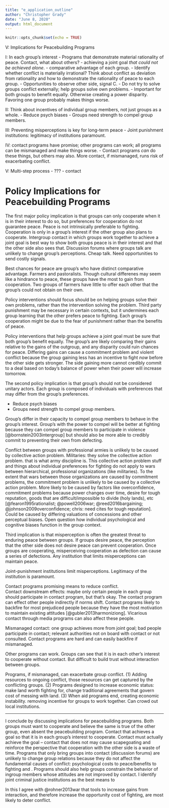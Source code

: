```yaml
---
title: "e_application_outline"
author: "Christopher Grady"
date: "June 8, 2020"
output: html_document
---
```


```r
knitr::opts_chunk$set(echo = TRUE)
```

V: Implications for Peacebuilding Programs

I: In each group's interest
-	Programs that demonstrate material rationality of peace.  Contact, what about others?
    - achieving a joint goal _that could not be achieved alone_.
        - comparative advantage of each group.
-	Identify whether conflict is materially irrational?  Think about conflict as deviation from rationality and how to demonstrate the rationality of peace to each group.
-	Opportunities to observe other side, signal C.
-	Do not try to solve groups conflict externally; help groups solve own problems.
-	Important for both groups to benefit equally.  Otherwise creating a power disparity.  Favoring one group probably makes things worse.

II: Think about incentives of individual group members, not just groups as a whole.
-	Reduce psych biases
-	Groups need strength to compel group members.

III: Preventing misperceptions is key for long-term peace
-	Joint punishment institutions: legitimacy of institutions paramount.

IV: contact programs have promise; other programs can work; all programs can be mismanaged and make things worse.
- Contact programs _can_ do these things, but others may also.  More contact, if mismanaged, runs risk of exacerbating conflict.

V: Multi-step process
- ???
- contact



# Policy Implications for Peacebuilding Programs

<!--Both groups perceive cooperation in their interest; shared knowledge of this. achieve joint goal. -->
The first major policy implication is that groups can only cooperate when it is in their interest to do so, but preferences for cooperation do not guarantee peace.  Peace is not intrinsically preferable to fighting.  Cooperation is only in a group's interest if the other group also plans to cooperate.  Intergroup contact in which groups work together to achieve a joint goal is best way to show both groups peace is in their interest and that the other side also sees that.  Discussion forums where groups talk are unlikely to change group's perceptions.  Cheap talk.  Need opportunities to send costly signals.

<!--Consequence of above about "in their interest": comparative advantage -->
Best chances for peace are group's who have distinct comparative advantage.  Farmers and pastoralists.  Though cultural differenes may seem like a hindrance to peace, these groups have the most to gain from cooperation.  Two groups of farmers have little to offer each other that the group's could not obtain on their own.

<!--Consequence of above about "in their interest": do not try to solve group's problems externally.  The benefits of cooperating must be factors that will not chance when a third party leaves. -->
Policy interventions should focus should be on helping groups solve their own problems, rather than the intervention solving the problem.  Third party punishment may be necessary in certain contexts, but it undermines each group learning that the other prefers peace to fighting.  Each group's cooperation might be due to the fear of punishment rather than the benefits of peace.

<!--Consequence of above about "in their interest": both groups benefit equally -->
Policy interventions that help groups achieve a joint goal must be sure that both group's benefit equally.  The group's are likely comparing their gains relative to the gains of the outgroup, and any disparity could ruin chances for peace.  Differing gains can cause a commitment problem and violent conflict because the group gaining less has an incentive to fight _now_ before the other side gets stronger.  The side gaining more cannot credibly commit to a deal based on today's balance of power when their power will increase tomorrow.  

<!--Groups are composed of individuals with different preferences from the group-->
The second policy implication is that group's should not be considered unitary actors.  Each group is composed of individuals with preferences that may differ from the group's preferences.  

-	Reduce psych biases
-	Groups need strength to compel group members.

<!--consequence of above about "groups made of individuals": different capacity to compel individuals, leads into paragaph about militaries. -->
Group's differ in their capacity to compel group members to behave in the group's interest.  Group's with the power to compel will be better at fighting because they can compel group members to participate in violence [@bornstein2003intergroup] but should also be more able to credibly commit to preventing their own from defecting.

<!--consequence of individuals/collective action causing conflict:  this stuff likely doesn't apply to professional militaries. -->
Conflict between groups with professional armies is unlikely to be caused by collective action problem. Militaries: they solve the collective action problem. that is what army discipline is.  This collective action problem stuff and things about individual preferences for fighting do not apply to wars between hierarchical, professional organizations (like militaries).  To the extent that wars between those organizations are caused by commitment problems, the commitment problem is unlikely to be caused by a collective action problem.  More likely to be caused by factors like overconfidence, commitment problems because power changes over time, desire for tough reputation, goods that are difficult/impossible to divide (holy lands), etc [@fearon1995rationalist; @powell2006war; @reed2016bargaining; @johnson2009overconfidence; chris: need cites for tough reputation].  Could be caused by differing valuations of concessions and other perceptual biases.  Open question how individual psychological and cognitive biases function in the group context.


<!--Cooperation breeds more cooperation; threat to sustainability is accidental defection/misperceptions.  Must avoid misperceptions. -->
Third implication is that misperception is often the greatest threat to enduring peace between groups.  If groups desire peace, the perception that the other side does not desire peace can prevent cooperation.  Once groups are cooperating, misperceiving cooperation as defection can cause a series of defections.  Any institution that limits misperceptions can maintain peace.

Joint-punishment institutions limit misperceptions.  Legitimacy of the institution is paramount.


<!--Fourth: contact programs have promise; other programs can work; all programs can be mismanaged and make things worse. -->
Contact programs promising means to reduce conflict.  
Contact downstream effects: maybe only certain people in each group should participate in contact program, but that's okay.  The contact program can effect other people indirectly if norms shift.  Contact programs likely to backfire for most prejudiced people because they have the most motivation to maintain existing attitudes [@gubler2013harmoniziong].  Vicarious contact through media programs can also affect these people.

<!--contact can backfire -->
Mismanaged contact: one group achieves more from joint goal; bad people participate in contact; relevant authorities not on board with contact or not consulted.  Contact programs are hard and can easily backfire if mismanaged.

<!--other programs can work. -->
Other programs can work.  Groups can see that it is in each other's interest to cooperate without contact.  But difficult to build trust without interaction between groups.

<!--well-meaning programs can exacerbate conflict -->
Programs, if mismanaged, can exacerbate group conflict.  (1) Adding resources to ongoing conflict, those resources can get captured by the conflicting groups.  (2) Programs designed to increase economic status: make land worth fighting for, change traditional agreements that govern cost of messing with land.  (3) When  aid programs end, creating economic instability. removing incentive for groups to work together.  Can crowd out local institutions.














************

<!--11 - Implications for peacebuilding programs. -->
I conclude by discussing implications for peacebuilding programs.  Both groups must want to cooperate and believe the same is true of the other group, even absent the peacebuilding program.  Contact that achieves a goal so that it is in each group's interest to cooperate.  Contact must actually achieve the goal -- contact that does not may cause scapegoating and reinforce the perspective that cooperation with the other side is a waste of time.   Programs that only bring groups into contact (discussion forums) are unlikely to change group relations because they do not affect the fundamental causes of conflict: psychological costs to peace/benefits to fighting and .  Programs should also help groups constrain the behavior of ingroup members whose attitudes are not improved by contact.  I identify joint criminal justice institutions as the best means to 


In this I agree with @rohner2013war that tools to increase gains from interaction, and therefore increase the opportunity cost of fighting, are most likely to deter conflict.